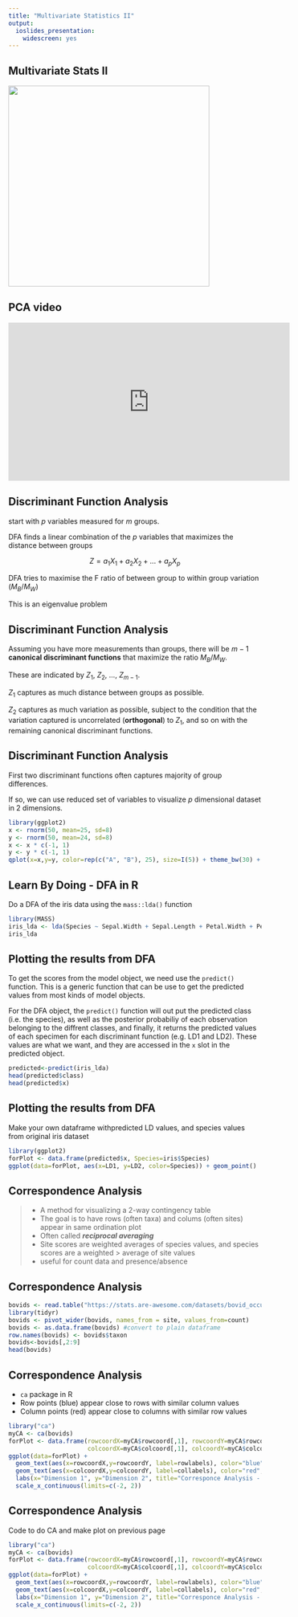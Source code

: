 ```yaml
---
title: "Multivariate Statistics II"
output: 
  ioslides_presentation:
    widescreen: yes
---
```


## Multivariate Stats II 

<img src="../images/beaver_duck.jpg" height=400px>

## PCA video

<iframe width="560" height="315" src="https://www.youtube.com/embed/FgakZw6K1QQ" frameborder="0" allow="accelerometer; autoplay; clipboard-write; encrypted-media; gyroscope; picture-in-picture" allowfullscreen></iframe>



## Discriminant Function Analysis {.build}

start with $p$ variables measured for $m$ groups.  

DFA finds a linear combination of the $p$ variables that maximizes the distance between groups

$$Z = a_1X_1 + a_2X_2 + ... + a_pX_p$$

DFA tries to maximise the F ratio of between group to within group variation ($M_B/M_W$)

This is an eigenvalue problem

## Discriminant Function Analysis {.build}


Assuming you have more measurements than groups, there will be $m - 1$ **canonical discriminant functions** that maximize the ratio $M_B/M_W$. 

These are indicated by $Z_1$, $Z_2$, $...$, $Z_{m-1}$.

$Z_1$ captures as much distance between groups as possible. 

$Z_2$ captures as much variation as possible, subject to the condition that the variation captured is uncorrelated (**orthogonal**) to $Z_1$, and so on with the remaining canonical discriminant functions. 

## Discriminant Function Analysis {.build .smaller}

First two discriminant functions often captures majority of group differences.  

If so, we can use  reduced set of variables to visualize $p$ dimensional dataset in 2 dimensions.



```r
library(ggplot2)
x <- rnorm(50, mean=25, sd=8)
y <- rnorm(50, mean=24, sd=8)
x <- x * c(-1, 1)
y <- y * c(-1, 1)
qplot(x=x,y=y, color=rep(c("A", "B"), 25), size=I(5)) + theme_bw(30) + labs(x="LD1", y="LD2") + guides(color="none")
```

## Learn By Doing - DFA in R {.smaller}

Do a DFA of the iris data using the `mass::lda()` function

```r
library(MASS)
iris_lda <- lda(Species ~ Sepal.Width + Sepal.Length + Petal.Width + Petal.Length, data=iris)
iris_lda
```


## Plotting the results from DFA {.smaller}

To get the scores from the model object, we need use the `predict()` function.  This is a generic function that can be use to get the predicted values from most kinds of model objects.  

For the DFA object, the `predict()` function will out put the predicted class (i.e. the species), as well as the posterior probabiliy of each observation belonging to the diffrent classes, and finally, it returns the predicted values of each specimen for each discriminant function (e.g. LD1 and LD2). These values are what we want, and they are accessed in the `x` slot in the predicted object. 



```r
predicted<-predict(iris_lda)
head(predicted$class)
head(predicted$x)

```
## Plotting the results from DFA {.smaller}

Make your own dataframe withpredicted LD values, and species values from original iris dataset

```r
library(ggplot2)
forPlot <- data.frame(predicted$x, Species=iris$Species)
ggplot(data=forPlot, aes(x=LD1, y=LD2, color=Species)) + geom_point()
```

## Correspondence Analysis {.build}


> *  A method for visualizing a 2-way contingency table
> *  The goal is to have rows (often taxa) and colums (often sites) appear in same ordination plot
> *  Often called ***reciprocal averaging***
> *  Site scores are weighted averages of species values, and species scores are a weighted > average of site values
> *  useful for count data and presence/absence

## Correspondence Analysis {.smaller}

```r
bovids <- read.table("https://stats.are-awesome.com/datasets/bovid_occurrences.txt", header=TRUE, sep="\t")
library(tidyr)
bovids <- pivot_wider(bovids, names_from = site, values_from=count)
bovids <- as.data.frame(bovids) #convert to plain dataframe
row.names(bovids) <- bovids$taxon
bovids<-bovids[,2:9]
head(bovids)
```

## Correspondence Analysis {.smaller}

* `ca` package in R
*  Row points (blue) appear close to rows with similar column values
*  Column points (red) appear close to columns with similar row values

```r
library("ca")
myCA <- ca(bovids)
forPlot <- data.frame(rowcoordX=myCA$rowcoord[,1], rowcoordY=myCA$rowcoord[,2],rowlabels=rownames(myCA$rowcoord),
                      colcoordX=myCA$colcoord[,1], colcoordY=myCA$colcoord[,2],collabels=rownames(myCA$colcoord))
ggplot(data=forPlot) + 
  geom_text(aes(x=rowcoordX,y=rowcoordY, label=rowlabels), color="blue", size=8) + 
  geom_text(aes(x=colcoordX,y=colcoordY, label=collabels), color="red", size=8) +
  labs(x="Dimension 1", y="Dimension 2", title="Corresponce Analysis - Bovid Abundances") + 
  scale_x_continuous(limits=c(-2, 2))

```

## Correspondence Analysis {.smaller}

Code to do CA and make plot on previous page

```r
library("ca")
myCA <- ca(bovids)
forPlot <- data.frame(rowcoordX=myCA$rowcoord[,1], rowcoordY=myCA$rowcoord[,2],rowlabels=rownames(myCA$rowcoord),
                      colcoordX=myCA$colcoord[,1], colcoordY=myCA$colcoord[,2],collabels=rownames(myCA$colcoord))
ggplot(data=forPlot) + 
  geom_text(aes(x=rowcoordX,y=rowcoordY, label=rowlabels), color="blue", size=8) + 
  geom_text(aes(x=colcoordX,y=colcoordY, label=collabels), color="red", size=8) +
  labs(x="Dimension 1", y="Dimension 2", title="Corresponce Analysis - Bovid Abundances") + 
  scale_x_continuous(limits=c(-2, 2))
```